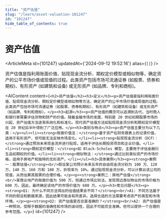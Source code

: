```yaml
---
title: "资产估值"
slug: "/learn/asset-valuation-101247"
id: "101247"
hide_table_of_contents: true
---
```



# 资产估值

<ArticleMeta id={101247} updatedAt={'2024-09-12 19:52:16'} alias={`[]`} />
<div className='border-solid border-b border-t-0 my-4 border-[var(--ifm-color-gray-300)]' />

资产估值是指利用账面价值、贴现现金流分析、期权定价模型或相似物等，确定资产的公平市场价值或现值的过程。此类资产包括市场可流通证券 (如股票、债券和期权)、有形资产 (如建筑和设备) 或无形资产 (如品牌、专利和商标)。

<AIContent content={`<h2>资产估值</h2><h3>定义</h3><p>资产估值是指利用账面价值、贴现现金流分析、期权定价模型或相似物等方法，确定资产的公平市场价值或现值的过程。此类资产包括市场可流通证券（如股票、债券和期权）、有形资产（如建筑和设备）或无形资产（如品牌、专利和商标）。</p><h3>起源</h3><p>资产估值的概念可以追溯到古代，当时商人和银行家需要评估货物和财产的价值。随着金融市场的发展，特别是 20 世纪初期股票市场的兴起，资产估值方法逐渐系统化和标准化。现代资产估值方法如贴现现金流分析和期权定价模型在 20 世纪后半叶得到了广泛应用。</p><h3>类别与特点</h3><p>资产估值主要分为以下几类：</p><ul><li><strong>账面价值法：</strong>基于资产在财务报表上的记录价值，适用于有形资产，但可能无法反映市场变化。</li><li><strong>贴现现金流分析（DCF）：</strong>通过预测未来现金流并进行贴现，适用于评估长期投资项目和企业价值。</li><li><strong>期权定价模型：</strong>如 Black-Scholes 模型，主要用于评估金融衍生品如期权的价值。</li><li><strong>相似物法：</strong>通过比较类似资产的市场价格，适用于房地产和独特的无形资产。</li></ul><h3>具体案例</h3><p><strong>案例一：股票估值</strong><br/>假设某公司预计未来五年的自由现金流分别为 100 万、120 万、140 万、160 万和 180 万，折现率为 10%。通过贴现现金流分析，可以计算出该公司的现值，从而估算其股票的合理价格。</p><p><strong>案例二：房地产估值</strong><br/>某商业地产的账面价值为 500 万，但通过市场比较法，发现周边类似物业的市场价格为 600 万。因此，最终确定该地产的市场价值为 600 万。</p><h3>常见问题</h3><p><strong>Q1: 为什么不同方法得出的估值结果会不同？</strong><br/>A1: 不同方法基于不同的假设和数据来源，因此结果可能会有所差异。选择合适的方法需要考虑资产的类型和市场环境。</p><p><strong>Q2: 资产估值是否总是准确的？</strong><br/>A2: 资产估值是一种预测，受限于数据的准确性和市场的波动性，因此不可能完全准确，但可以提供一个合理的参考范围。</p>`} id={101247} />
